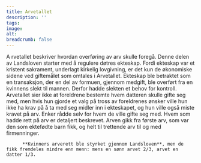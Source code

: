 ```yaml
---
title: Arvetallet
description: ''
tags:
image: 
alt: 
breadcrumb: false
---
```

 


 

<SitatHero 
    title='Arvetallet'
    ingress='«Far og mor skal råde for bortgifting av døtrene sine, hvis de lever. Hvis de ikke lever, skal de nærmeste farsfrendene råde for det.»'  
    footer='Arvetallet, kapittel 1'
/>

<Spacer height='20' />

 
  <Container margin={10}> 
          <span className="text-bold text-9xl text-red-700 float-left inline-block bg-orange-100 px-4 mr-4 h-50" >A</span> <span className="text-medium uppercase font-sans text-red-700 tracking-wide">rvetallet</span> beskriver hvordan overføring av arv skulle foregå. Denne delen av Landsloven starter med å regulere døtres ekteskap. Fordi ekteskap var et kristent sakrament, underlagt kirkelig lovgivning, er det kun de økonomiske sidene ved giftemålet som omtales i Arvetallet. Ekteskap ble betraktet som en transaksjon, der en del av formuen, gjennom medgift, ble overført fra en kvinnens slekt til mannen. Derfor hadde slekten et behov for kontroll. 
          Arvetallet sier ikke at foreldrene bestemte hvem datteren skulle gifte seg med, men hvis hun gjorde et valg på tross av foreldrenes ønsker ville hun ikke ha krav på å ta med seg midler inn i ekteskapet, og hun ville også miste kravet på arv. Enker rådde selv for hvem de ville gifte seg med. Hvem som hadde rett på arv er detaljert beskrevet. Arven gikk fra første arv, som var den som ektefødte barn fikk, og helt til trettende arv til og med firmenninger. 
          
          **Kvinners arverett ble styrket gjennom Landsloven**, men de fikk fremdeles mindre enn menn: mens en sønn arvet 2/3, arvet en datter 1/3.
  </Container>

<Container>
  <SubMenuCards items={sections.items} columns={2} gap={10} />
  <Spacer height={24} />
</Container>
 
 









